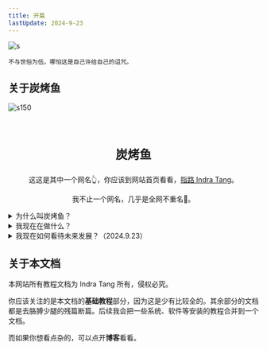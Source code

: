 ```yaml
---
title: 开篇 
lastUpdate: 2024-9-23
---
```


![s](../../assets/special/bg.jpg)

```
不与世俗为伍，哪怕这是自己许给自己的诅咒。
```
## 关于炭烤鱼

![s150](../../assets/special/redpig.jpg)

<div class="container-icon">
<a href="https://space.bilibili.com/3546706348084176" style="padding: 20px;font-size: 24px;text-decoration: none;" className="iconfont icon-bilibili"></a>
<a href="https://github.com/maindraster" style="padding: 20px;font-size: 24px;text-decoration: none;" className="iconfont icon-github"></a>
<a href="https://www.zhihu.com/people/wen-dao-81-2-70" style="padding: 20px;font-size: 24px;text-decoration: none;" className="iconfont icon-zhihu"></a>
</div>

<center>
<p style="font-size: 24px"><b>炭烤鱼</b></p>

这这是其中一个网名👆，你应该到网站首页看看，[指路 Indra Tang](../)。

我不止一个网名，几乎是全网不重名🥰。

</center>

<details>
<summary>为什么叫炭烤鱼？</summary>
浙大控制学院 20 级 21 级一直延续到我们 22 级祖传鱼塘局，我的代号叫**炭烤鱼**。
</details>

<details>
<summary>我现在在做什么？</summary>
1. 正如你所见，我在给工科新生和所有感兴趣的人们写教程、做教程视频，见[b站](https://space.bilibili.com/3546706348084176)。
2. 我目前主要研究水声通信的研究以及人声相关硬件的开发。(2025.2.22)
</details>

<details>
<summary>我现在如何看待未来发展？（2024.9.23）</summary>
AI 硬件一定有搞头，而且我坚信硬件会以体系的形态更贴合人服务。 
</details>

## 关于本文档

本网站所有教程文档为 Indra Tang 所有，侵权必究。

你应该关注的是本文档的**基础教程**部分，因为这是少有比较全的。其余部分的文档都是去胳膊少腿的残篇断篇。后续我会把一些系统、软件等安装的教程合并到一个文档。

而如果你想看点杂的，可以点开**博客**看看。